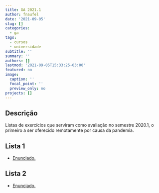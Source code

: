 ```yaml
---
title: GA 2021.1
author: fnaufel
date: '2021-09-05'
slug: []
categories:
  - ga
tags:
  - cursos
  - universidade
subtitle: ''
summary: ''
authors: []
lastmod: '2021-09-05T15:33:25-03:00'
featured: no
image:
  caption: ''
  focal_point: ''
  preview_only: no
projects: []
---
```


## Descrição

Listas de exercícios que serviram como avaliação no semestre 2020.1, o primeiro a ser oferecido remotamente por causa da pandemia.


## Lista 1

* [Enunciado.](/site/static/GA/2021.1/lista1.html){target="_blank"}


## Lista 2

* [Enunciado.](/site/static/GA/2021.1/lista2.html){target="_blank"}

